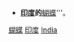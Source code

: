 {{Commons cat|Butterflies of India}}
*'''[[印度|印度]]的'''[[:Category:蝴蝶|蝴蝶]]'''。

{{Category TOC|numerals=no}}

[[Category:印度昆虫|蝴蝶]]
[[Category:亚洲蝴蝶|印度]]
[[Category:各國蝴蝶|India]]